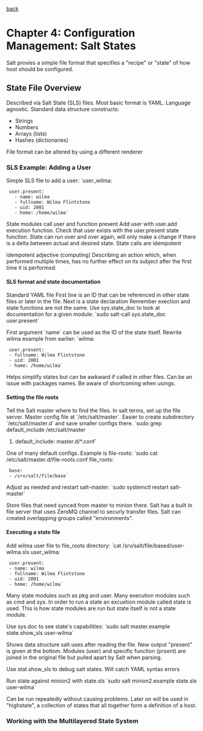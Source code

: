 [[index|back]]

= Chapter 4: Configuration Management: Salt States =
Salt provies a simple file format that specifies a "recipe" or "state" of how host should be configured.

== State File Overview ==
Described via Salt State (SLS) files.
Most basic format is YAML.
Language agnostic.
Standard data structure constructs:
* Strings
* Numbers
* Arrays (lists)
* Hashes (dictionaries)

File format can be altered by using a different renderer

=== SLS Example: Adding a User ===
Simple SLS file to add a user:
`user_wilma:
  user.present:
    - name: wilma
    - fullname: Wilma Flintstone
    - uid: 2001
    - home: /home/wilma`

State modules call user and function present
Add user with user.add execution function.
Check that user exists with the user.present state function.
State can run over and over again, will only make a change if there is a delta between actual and desired state.
State calls are idempotent

idempotent
adjective
(computing) Describing an action which, when performed multiple times, has no further effect on its subject after the first time it is performed.

==== SLS format and state documentation ====
Standard YAML file
First line is an ID that can be referenced in other state files or later in the file.
Next is a state declaration
Remember exection and state functions are not the same.
Use sys.state_doc to look at documentation for a given module:
`sudo salt-call sys.state_doc user.present`

First argument `name` can be used as the ID of the state itself.
Rewrite wilma example from earlier:
`wilma:
  user.present:
  - fullname: Wilma Flintstone
  - uid: 2001
  - home: /home/wilma`

Helps simplify states but can be awkward if called in other files.
Can be an issue with packages names.
Be aware of shortcoming when usings.

==== Setting the file roots ====
Tell the Salt master where to find the files.
In salt terms, set up the file server.
Master config file at `/etc/salt/master`.
Easier to create subdirectory `/etc/salt/master.d` and save smaller configs there.
`sudo grep default_include /etc/salt/master
#default_include: master.d/*.conf`

One of many default configs.
Example is file-roots:
`sudo cat /etc/salt/master.d/file-roots.conf
file_roots:
  base:
  - /srv/salt/file/base`

Adjust as needed and restart salt-master: `sudo systemctl restart salt-master`

Store files that need synced from master to minion there.
Salt has a built in file server that uses ZeroMQ channel to securly transfer files.
Salt can created overlapping groups called "environments".

==== Executing a state file ====
Add wilma user file to file_roots directory:
`cat /srv/salt/file/based/user-wilma.sls
user_wilma:
  user.present:
  - name: wilma
  - fullname: Wilma Flintstone
  - uid: 2001
  - home: /home/wilma`

Many state modules such as pkg and user.
Many execution modules such as cmd and sys.
In order to run a state an excuetion module called state is used.
This is how state modules are run but state itself is not a state module.

Use sys.doc to see state's capabilities:
`sudo salt master.example state.show_sls user-wilma`

Shows data structure salt uses after reading the file.
New output "present" is given at the bottom.
Modules (user) and specific function (prsent) are joined in the original file but pulled apart by Salt when parsing.

Use stat.show_sls to debug salt states.
Will catch YAML syntax errors

Run state against minion2 with state.sls
`sudo salt minion2.example state.sls user-wilma`

Can be run repeatedly without causing problems.
Later on will be used in "highstate", a collection of states that all together form a definition of a host.

=== Working with the Multilayered State System ===

